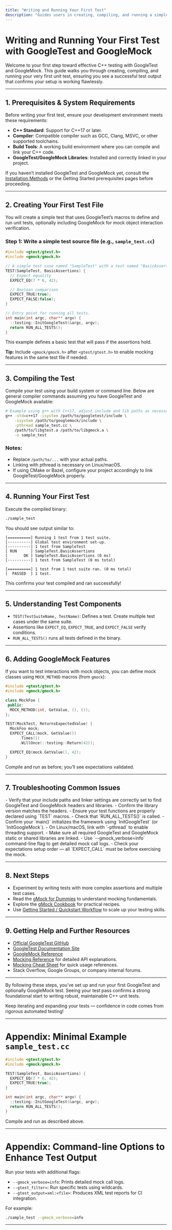 ```yaml
---
title: "Writing and Running Your First Test"
description: "Guides users in creating, compiling, and running a simple test case using GoogleTest, with step-by-step instructions and sample code. Ensures users see a working test output, confirming success of their setup."
---
```


# Writing and Running Your First Test with GoogleTest and GoogleMock

Welcome to your first step toward effective C++ testing with GoogleTest and GoogleMock. This guide walks you through creating, compiling, and running your very first unit test, ensuring you see a successful test output that confirms your setup is working flawlessly.

---

## 1. Prerequisites & System Requirements

Before writing your first test, ensure your development environment meets these requirements:

- **C++ Standard**: Support for C++17 or later.
- **Compiler**: Compatible compiler such as GCC, Clang, MSVC, or other supported toolchains.
- **Build Tools**: A working build environment where you can compile and link your C++ code.
- **GoogleTest/GoogleMock Libraries**: Installed and correctly linked in your project.

If you haven’t installed GoogleTest and GoogleMock yet, consult the [Installation Methods](https://github.com/google/googletest) or the Getting Started prerequisites pages before proceeding.

---

## 2. Creating Your First Test File

You will create a simple test that uses GoogleTest’s macros to define and run unit tests, optionally including GoogleMock for mock object interaction verification.

### Step 1: Write a simple test source file (e.g., `sample_test.cc`)

```cpp
#include <gtest/gtest.h>
#include <gmock/gmock.h>

// A simple test case named "SampleTest" with a test named "BasicAssertions".
TEST(SampleTest, BasicAssertions) {
  // Expect equality
  EXPECT_EQ(7 * 6, 42);

  // Boolean comparison
  EXPECT_TRUE(true);
  EXPECT_FALSE(false);
}

// Entry point for running all tests.
int main(int argc, char** argv) {
  ::testing::InitGoogleTest(&argc, argv);
  return RUN_ALL_TESTS();
}
```

This example defines a basic test that will pass if the assertions hold.

**Tip:** Include `<gmock/gmock.h>` after `<gtest/gtest.h>` to enable mocking features in the same test file if needed.

---

## 3. Compiling the Test

Compile your test using your build system or command line. Below are general compiler commands assuming you have GoogleTest and GoogleMock available:

```bash
# Example using g++ with C++17, adjust include and lib paths as necessary
g++ -std=c++17 -isystem /path/to/googletest/include \
    -isystem /path/to/googlemock/include \
    -pthread sample_test.cc \
    /path/to/libgtest.a /path/to/libgmock.a \
    -o sample_test
```

### Notes:
- Replace `/path/to/...` with your actual paths.
- Linking with pthread is necessary on Linux/macOS.
- If using CMake or Bazel, configure your project accordingly to link GoogleTest/GoogleMock properly.

---

## 4. Running Your First Test

Execute the compiled binary:

```bash
./sample_test
```

You should see output similar to:

```
[==========] Running 1 test from 1 test suite.
[----------] Global test environment set-up.
[----------] 1 test from SampleTest
[ RUN      ] SampleTest.BasicAssertions
[       OK ] SampleTest.BasicAssertions (0 ms)
[----------] 1 test from SampleTest (0 ms total)

[==========] 1 test from 1 test suite ran. (0 ms total)
[  PASSED  ] 1 test.
```

This confirms your test compiled and ran successfully!

---

## 5. Understanding Test Components

- `TEST(TestSuiteName, TestName)`: Defines a test. Create multiple test cases under the same suite.
- Assertions like `EXPECT_EQ`, `EXPECT_TRUE`, and `EXPECT_FALSE` verify conditions.
- `RUN_ALL_TESTS()` runs all tests defined in the binary.

---

## 6. Adding GoogleMock Features

If you want to test interactions with mock objects, you can define mock classes using `MOCK_METHOD` macros (from `gmock`):

```cpp
#include <gtest/gtest.h>
#include <gmock/gmock.h>

class MockFoo {
 public:
  MOCK_METHOD(int, GetValue, (), ());
};

TEST(MockTest, ReturnsExpectedValue) {
  MockFoo mock;
  EXPECT_CALL(mock, GetValue())
      .Times(1)
      .WillOnce(::testing::Return(42));

  EXPECT_EQ(mock.GetValue(), 42);
}
```

Compile and run as before; you’ll see expectations validated.

---

## 7. Troubleshooting Common Issues

<AccordionGroup title="Common Issues Running Your First Test">
<Accordion title="Compile errors due to missing includes or libraries">
- Verify that your include paths and linker settings are correctly set to find GoogleTest and GoogleMock headers and libraries.
- Confirm the library version matches the headers.
</Accordion>
<Accordion title="Tests not detected or running zero tests">
- Ensure your test functions are properly declared using `TEST` macros.
- Check that `RUN_ALL_TESTS()` is called.
- Confirm your `main()` initializes the framework using `InitGoogleTest` (or `InitGoogleMock`).
</Accordion>
<Accordion title="Linker errors related to pthread or missing dependencies">
- On Linux/macOS, link with `-pthread` to enable threading support.
- Make sure all required GoogleTest and GoogleMock static or shared libraries are linked.
</Accordion>
<Accordion title="Unexpected test failures or missing behaviors">
- Use `--gmock_verbose=info` command-line flag to get detailed mock call logs.
- Check your expectations setup order — all `EXPECT_CALL` must be before exercising the mock.
</Accordion>
</AccordionGroup>

---

## 8. Next Steps

- Experiment by writing tests with more complex assertions and multiple test cases.
- Read the [gMock for Dummies](https://google.github.io/googletest/gmock_for_dummies.html) to understand mocking fundamentals.
- Explore the [gMock Cookbook](https://google.github.io/googletest/gmock_cook_book.html) for practical recipes.
- Use [Getting Started / Quickstart Workflow](../quickstart-workflow) to scale up your testing skills.

---

## 9. Getting Help and Further Resources

- [Official GoogleTest GitHub](https://github.com/google/googletest)
- [GoogleTest Documentation Site](https://google.github.io/googletest/)
- [GoogleMock Reference](https://google.github.io/googletest/reference/mocking.html)
- [Mocking Reference](reference/mocking.md) for detailed API explanations.
- [Mocking Cheat Sheet](docs/gmock_cheat_sheet.md) for quick usage references.
- Stack Overflow, Google Groups, or company internal forums.

---

By following these steps, you’ve set up and run your first GoogleTest and optionally GoogleMock test. Seeing your test pass confirms a strong foundational start to writing robust, maintainable C++ unit tests.

Keep iterating and expanding your tests — confidence in code comes from rigorous automated testing!

---

# Appendix: Minimal Example `sample_test.cc`

```cpp
#include <gtest/gtest.h>
#include <gmock/gmock.h>

TEST(SampleTest, BasicAssertions) {
  EXPECT_EQ(7 * 6, 42);
  EXPECT_TRUE(true);
}

int main(int argc, char** argv) {
  ::testing::InitGoogleTest(&argc, argv);
  return RUN_ALL_TESTS();
}
```

Compile and run as described above.

---

# Appendix: Command-line Options to Enhance Test Output

Run your tests with additional flags:

- `--gmock_verbose=info`: Prints detailed mock call logs.
- `--gtest_filter=`: Run specific tests using wildcards.
- `--gtest_output=xml:<file>`: Produces XML test reports for CI integration.

For example:

```bash
./sample_test --gmock_verbose=info
```

---